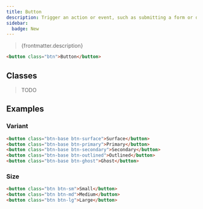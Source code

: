 ```yaml
---
title: Button
description: Trigger an action or event, such as submitting a form or displaying a dialog.
sidebar:
  badge: New
---
```



> {frontmatter.description}

<Tabs syncKey="framework">
  <TabItem label="html">
  
```html live
<button class="btn">Button</button>
```

  </TabItem>
</Tabs>

## Classes

> TODO

## Examples

### Variant

```html live
<button class="btn-base btn-surface">Surface</button>
<button class="btn-base btn-primary">Primary</button>
<button class="btn-base btn-secondary">Secondary</button>
<button class="btn-base btn-outlined">Outlined</button>
<button class="btn-base btn-ghost">Ghost</button>
```

### Size

```html live
<button class="btn btn-sm">Small</button>
<button class="btn btn-md">Medium</button>
<button class="btn btn-lg">Large</button>
```
